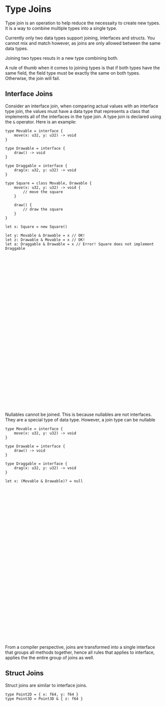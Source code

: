 # Type Joins
Type join is an operation to help reduce the necessaity to create new types.
It is a way to combine multiple types into a single type.

Currently only two data types support joining, interfaces and structs.
You cannot mix and match however, as joins are only allowed between the same data types.

Joining two types resuts in a new type combining both.

A rule of thumb when it comes to joining types is that if both types have the same field,
the field type must be exactly the same on both types. Otherwise, the join will fail.

## Interface Joins
Consider an interface join, when comparing actual values with an interface type join,
the values must have a data type that represents a class that implements all of the interfaces in the type join.
A type join is declared using the `&` operator. Here is an example:
```tc
type Movable = interface {
    move(x: u32, y: u32) -> void
}

type Drawable = interface {
    draw() -> void
}

type Draggable = interface {
    drag(x: u32, y: u32) -> void
}

type Square = class Movable, Drawable {
    move(x: u32, y: u32) -> void {
        // move the square
    }

    draw() {
        // draw the square
    }
}

let x: Square = new Square()

let y: Movable & Drawable = x // OK!
let z: Drawable & Movable = x // OK!
let a: Draggable & Drawable = x // Error! Square does not implement Draggable
```

<div role="alert" className="alert alert-warning">
    <svg xmlns="http://www.w3.org/2000/svg" className="stroke-current shrink-0 h-6 w-6" fill="none" viewBox="0 0 24 24"><path strokeLinecap="round" strokeLinejoin="round" strokeWidth="2" d="M12 9v2m0 4h.01m-6.938 4h13.856c1.54 0 2.502-1.667 1.732-3L13.732 4c-.77-1.333-2.694-1.333-3.464 0L3.34 16c-.77 1.333.192 3 1.732 3z" /></svg>
    <span>Nullables cannot be joined. This is because nullables are not interfaces. They are a special type of data type. However, a join type can be nullable</span>
</div>

```tc
type Movable = interface {
    move(x: u32, y: u32) -> void
}

type Drawable = interface {
    draw() -> void
}

type Draggable = interface {
    drag(x: u32, y: u32) -> void
}

let x: (Movable & Drawable)? = null
```

<div role="alert" className="alert striped1">
  <svg xmlns="http://www.w3.org/2000/svg" fill="none" viewBox="0 0 24 24" className="stroke-info shrink-0 w-6 h-6"><path strokeLinecap="round" strokeLinejoin="round" strokeWidth="2" d="M13 16h-1v-4h-1m1-4h.01M21 12a9 9 0 11-18 0 9 9 0 0118 0z"></path></svg>
  <span>From a compiler perspective, joins are transformed into a single interface that groups all methods together, hence all rules that applies to interface, applies the the entire group of joins as well.</span>
</div>


## Struct Joins
Struct joins are similar to interface joins.

```tc
type Point2D = { x: f64, y: f64 }
type Point3D = Point3D & { z: f64 }
```
